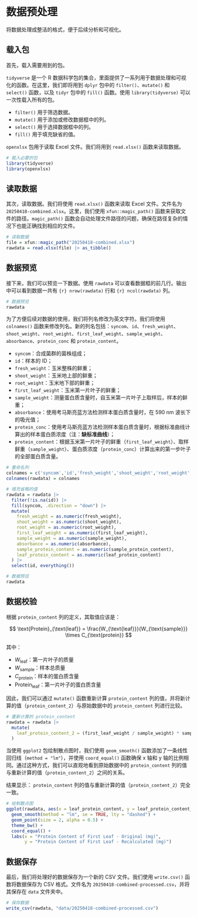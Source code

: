 # 数据预处理

将数据处理成整洁的格式，便于后续分析和可视化。

## 载入包

首先，载入需要用到的包。

`tidyverse` 是一个 R 数据科学包的集合，里面提供了一系列用于数据处理和可视化的函数。在这里，我们即将用到 `dplyr` 包中的 `filter()`、`mutate()` 和 `select()` 函数，以及 `tidyr` 包中的 `fill()` 函数。使用 `library(tidyverse)` 可以一次性载入所有的包。

- `filter()` 用于筛选数据。
- `mutate()` 用于添加或修改数据框中的列。
- `select()` 用于选择数据框中的列。
- `fill()` 用于填充缺省的值。

`openxlsx` 包用于读取 Excel 文件。我们将用到 `read.xlsx()` 函数来读取数据。

```r
# 载入必要的包
library(tidyverse)
library(openxlsx)
```

## 读取数据

其次，读取数据。我们将使用 `read.xlsx()` 函数来读取 Excel 文件。文件名为 `20250418-combined.xlsx`。这里，我们使用 `xfun::magic_path()` 函数来获取文件的路径。`magic_path()` 函数会自动处理文件路径的问题，确保在路径复杂的情况下也能正确找到相应的文件。

```r
# 读取数据
file = xfun::magic_path("20250418-combined.xlsx")
rawdata = read.xlsx(file) |> as_tibble()
```

## 数据预览

接下来，我们可以预览一下数据。使用 `rawdata` 可以查看数据框的前几行。输出中可以看到数据一共有 `{r} nrow(rawdata)` 行和 `{r} ncol(rawdata)` 列。

```r
# 数据预览
rawdata
```

为了方便后续对数据的使用，我们将列名修改为英文字符。我们将使用 `colnames()` 函数来修改列名。新的列名包括：`syncom`、`id`、`fresh_weight`、`shoot_weight`、`root_weight`、`first_leaf_weight`、`sample_weight`、`absorbance`、`protein_conc` 和 `protein_content`。

- `syncom`：合成菌群的菌株组成；
- `id`：样本的 ID；
- `fresh_weight`：玉米整株的鲜重；
- `shoot_weight`：玉米地上部的鲜重；
- `root_weight`：玉米地下部的鲜重；
- `first_leaf_weight`：玉米第一片叶子的鲜重；
- `sample_weight`：测量蛋白质含量时，自玉米第一片叶子上取样后，样本的鲜重；
- `absorbance`：使用考马斯亮蓝方法检测样本蛋白质含量时，在 590 nm 波长下的吸光值；
- `protein_conc`：使用考马斯亮蓝方法检测样本蛋白质含量时，根据标准曲线计算出的样本蛋白质浓度（注：**缺标准曲线**）；
- `protein_content`：根据玉米第一片叶子的鲜重（`first_leaf_weight`）、取样鲜重（`sample_weight`）、蛋白质浓度（`protein_conc`）计算出来的第一步叶子的全部蛋白质含量。

```r
# 重命名列
colnames = c('syncom','id','fresh_weight','shoot_weight','root_weight','first_leaf_weight','sample_weight','absorbance','sample_protein_content', 'leaf_protein_content')
colnames(rawdata) = colnames
```


```r
# 填充省略的值
rawdata = rawdata |> 
  filter(!is.na(id)) |>
  fill(syncom, .direction = "down") |> 
  mutate(
    fresh_weight = as.numeric(fresh_weight),
    shoot_weight = as.numeric(shoot_weight),
    root_weight = as.numeric(root_weight),
    first_leaf_weight = as.numeric(first_leaf_weight),
    sample_weight = as.numeric(sample_weight),
    absorbance = as.numeric(absorbance),
    sample_protein_content = as.numeric(sample_protein_content),
    leaf_protein_content = as.numeric(leaf_protein_content)
  ) |> 
  select(id, everything())

# 数据预览
rawdata
```

## 数据校验

根据 `protein_content` 列的定义，其取值应该是：

$$
\text{Protein}_{\text{leaf}} = \frac{W_{\text{leaf}}}{W_{\text{sample}}} \times C_{\text{protein}}
$$

其中：

- $W_{\text{leaf}}$：第一片叶子的质量  
- $W_{\text{sample}}$：样本总质量  
- $C_{\text{protein}}$：样本的蛋白质含量  
- $\text{Protein}_{\text{leaf}}$：第一片叶子的蛋白质含量

因此，我们可以通过 `mutate()` 函数重新计算 `protein_content` 列的值，并将新计算的值（`protein_content_2`）与原始数据中的 `protein_content` 列进行比较。

```r
# 重新计算的 protein_content
rawdata = rawdata |> 
  mutate(
    leaf_protein_content_2 = (first_leaf_weight / sample_weight) * sample_protein_content
  )
```


当使用 `ggplot2` 包绘制散点图时，我们使用 `geom_smooth()` 函数添加了一条线性回归线（`method = "lm"`），并使用 `coord_equal()` 函数确保 x 轴和 y 轴的比例相同。通过这种方式，我们可以直观地看到原始数据中的 `protein_content` 列的值与重新计算的值（`protein_content_2`）之间的关系。

结果显示： `protein_content` 列的值与重新计算的值（`protein_content_2`）完全一致。

```r
# 绘制散点图
ggplot(rawdata, aes(x = leaf_protein_content, y = leaf_protein_content_2)) +
  geom_smooth(method = "lm", se = TRUE, lty = "dashed") +
  geom_point(size = 2, alpha = 0.5) +
  theme_bw() +
  coord_equal() +
  labs(x = "Protein Content of First Leaf - Original (mg)",
       y = "Protein Content of First Leaf - Recalculated (mg)")
```


## 数据保存

最后，我们将处理好的数据保存为一个新的 CSV 文件。我们使用 `write.csv()` 函数将数据保存为 CSV 格式。文件名为 `20250418-combined-processed.csv`，并将其保存在 `data` 文件夹中。


```r
# 保存数据
write_csv(rawdata, "data/20250418-combined-processed.csv")
```